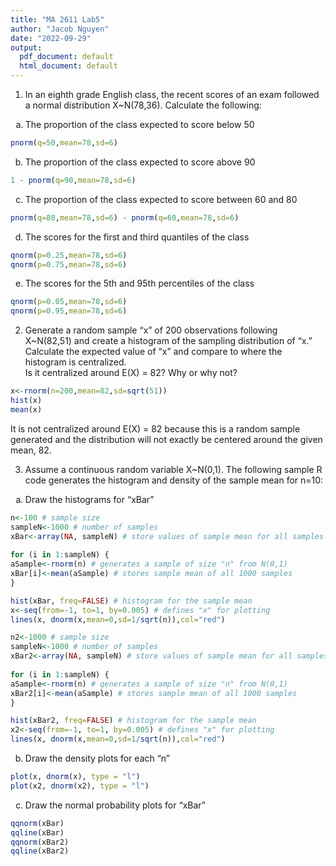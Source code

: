 ```yaml
---
title: "MA 2611 Lab5"
author: "Jacob Nguyen"
date: "2022-09-29"
output:
  pdf_document: default
  html_document: default
---
```

1. In an eighth grade English class, the recent scores of an exam followed a normal 
distribution X~N(78,36). Calculate the following:
a. The proportion of the class expected to score below 50
```r
pnorm(q=50,mean=78,sd=6)
```

b. The proportion of the class expected to score above 90
```r
1 - pnorm(q=90,mean=78,sd=6)
```

c. The proportion of the class expected to score between 60 and 80
```r
pnorm(q=80,mean=78,sd=6) - pnorm(q=60,mean=78,sd=6)
```

d. The scores for the first and third quantiles of the class
```r
qnorm(p=0.25,mean=78,sd=6)
qnorm(p=0.75,mean=78,sd=6)
```

e. The scores for the  5th and 95th percentiles of the class
```r
qnorm(p=0.05,mean=78,sd=6)
qnorm(p=0.95,mean=78,sd=6)
```

 
2. Generate a random sample “x” of 200 observations following X~N(82,51) and create 
a histogram of the sampling distribution of “x.” Calculate the expected value of “x” 
and compare to where the histogram is centralized.  
Is it centralized around E(X) = 82? Why or why not? 
```r
x<-rnorm(n=200,mean=82,sd=sqrt(51))
hist(x)
mean(x)
```
It is not centralized around E(X) = 82 because this is a random sample generated and the distribution will not exactly be centered around the given mean, 82.

3. Assume a continuous random variable X~N(0,1). The following sample R code 
generates the histogram and density of the sample mean for n=10: 

a.  Draw the histograms for “xBar”
```r
n<-100 # sample size  
sampleN<-1000 # number of samples  
xBar<-array(NA, sampleN) # store values of sample mean for all samples  
 
for (i in 1:sampleN) {  
aSample<-rnorm(n) # generates a sample of size "n" from N(0,1)  
xBar[i]<-mean(aSample) # stores sample mean of all 1000 samples  
}

hist(xBar, freq=FALSE) # histogram for the sample mean  
x<-seq(from=-1, to=1, by=0.005) # defines "x" for plotting  
lines(x, dnorm(x,mean=0,sd=1/sqrt(n)),col="red")

n2<-1000 # sample size  
sampleN<-1000 # number of samples  
xBar2<-array(NA, sampleN) # store values of sample mean for all samples  
 
for (i in 1:sampleN) {  
aSample<-rnorm(n) # generates a sample of size "n" from N(0,1)  
xBar2[i]<-mean(aSample) # stores sample mean of all 1000 samples  
}

hist(xBar2, freq=FALSE) # histogram for the sample mean  
x2<-seq(from=-1, to=1, by=0.005) # defines "x" for plotting  
lines(x, dnorm(x,mean=0,sd=1/sqrt(n)),col="red")
```

b.  Draw the density plots for each “n”
```r
plot(x, dnorm(x), type = "l")
plot(x2, dnorm(x2), type = "l")
```

c.  Draw the normal probability plots for “xBar”
```r
qqnorm(xBar)
qqline(xBar)
qqnorm(xBar2)
qqline(xBar2)
```

